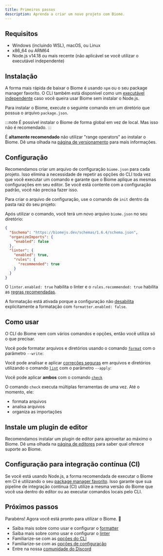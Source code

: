 ```yaml
---
title: Primeiros passos
description: Aprenda a criar um novo projeto com Biome.
---
```



## Requisitos

- Windows (incluindo WSL), macOS, ou Linux
- x86_64 ou ARM64
- Node.js v14.18 ou mais recente (não aplicável se você utilizar o executável independente)

## Instalação

A forma mais rápida de baixar o Biome é usando `npm` ou o seu package manager favorito. O CLI também está disponível como um [executável independente](/guides/manual-installation) caso você queira usar Biome sem instalar o Node.js.

Para instalar o Biome, execute o seguinte comando em um diretório que possua o arquivo `package.json`.

<PackageManagerCommand
  npm="install --save-dev --save-exact @biomejs/biome"
  pnpm="add --save-dev --save-exact @biomejs/biome"
  yarn="add --dev --exact @biomejs/biome"
  bun="add --dev --exact @biomejs/biome"
/>

:::note
É possível instalar o Biome de forma global em vez de local.
Mas isso não é recomendado.
:::

É **altamente recomendado** não utilizar "range operators" ao instalar o Biome.
Dê uma olhada na [página de versionamento](/pt-br/internals/versioning/) para mais informações.

## Configuração

Recomendamos criar um arquivo de configuração `biome.json` para cada projeto.
Isso elimina a necessidade de repetir as opções do CLI toda vez que você executar um comando e garante que o Biome aplique as mesmas configurações em seu editor. Se você está contente com a configuração padrão, você não precisa fazer isso.

Para criar o arquivo de configuração, use o comando de `init` dentro da pasta raíz do seu projeto:

<PackageManagerBiomeCommand command="init"/>

Após utilizar o comando, você terá um novo arquivo `biome.json` no seu diretório:

```json title="biome.json"
{
  "$schema": "https://biomejs.dev/schemas/1.6.4/schema.json",
  "organizeImports": {
    "enabled": false
  },
  "linter": {
    "enabled": true,
    "rules": {
      "recommended": true
    }
  }
}
```

O `linter.enabled: true` habilita o linter e o `rules.recommended: true` habilita as [regras recomendadas](/linter/rules/).

A formatação está ativada porque a configuração não [desabilita](/reference/configuration/#formatterenabled) explicitamente a formatação com `formatter.enabled: false`.

## Como usar

O CLI do Biome vem com vários comandos e opções, então você utiliza só o que precisar.

Você pode formatar arquivos e diretórios usando o comando [`format`](/reference/cli#biome-format) com o parâmetro `--write`:

<PackageManagerBiomeCommand command="format <files> --write"/>

Você pode analisar e aplicar [correções seguras](/pt-br/linter#correções-seguras) em arquivos e diretórios utilizando o comando [`lint`](/reference/cli#biome-lint) com o parâmetro `--apply`:

<PackageManagerBiomeCommand command="lint <files>"/>

Você pode aplicar **ambos** com o comando [`check`](/reference/cli#biome-check)

<PackageManagerBiomeCommand command="check --apply <files>"/>

O comando `check` executa múltiplas ferramentas de uma vez. Até o momento, ele:

- formata arquivos
- analisa arquivos
- organiza as importações

## Instale um plugin de editor

Recomendamos instalar um plugin de editor para aproveitar ao máximo o Biome. Dê uma olhada na [página de editores](/pt-br/guides/integrate-in-editor) para saber qual oferece suporte ao Biome.

## Configuração para integração contínua (CI)

Se você está usando Node.js, a forma recomendada de executar o Biome em CI é utilizando o seu [package manager favorito](/pt-br/guides/getting-started#instalação).
Isso garante que sua pipeline de integração contínua (CI) utilize a mesma versão do Biome que você usa dentro do editor ou ao executar comandos locais pelo CLI.

## Próximos passos

Parabéns! Agora você está pronto para utilizar o Biome. 🥳

- Saiba mais sobre como usar e configurar o [formatter](/formatter)
- Saiba mais sobre como usar e configurar o [linter](/pt-br/linter)
- Familiarize-se com as [opções do CLI](/reference/cli)
- Familiarize-se com as [opções de configuração](/reference/configuration)
- Entre na nossa [comunidade do Discord](https://discord.gg/BypW39g6Yc)
